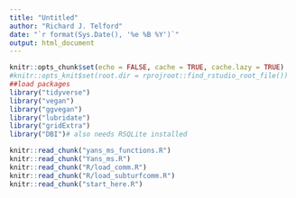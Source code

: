 ```yaml
---
title: "Untitled"
author: "Richard J. Telford"
date: "`r format(Sys.Date(), '%e %B %Y')`"
output: html_document
---
```


```r
knitr::opts_chunk$set(echo = FALSE, cache = TRUE, cache.lazy = TRUE)
#knitr::opts_knit$set(root.dir = rprojroot::find_rstudio_root_file())
##load packages
library("tidyverse")
library("vegan")
library("ggvegan")
library("lubridate")
library("gridExtra")
library("DBI")# also needs RSQLite installed

knitr::read_chunk("yans_ms_functions.R")
knitr::read_chunk("Yans_ms.R")
knitr::read_chunk("R/load_comm.R")
knitr::read_chunk("R/load_subturfcomm.R")
knitr::read_chunk("start_here.R")

```

```r
```

```r
```

```r
```

```r
```

```r
```

```r
```

```r
```